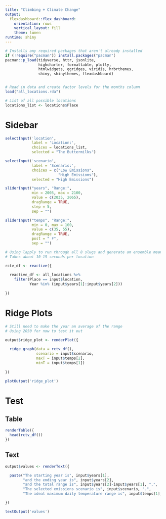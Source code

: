 ```yaml
---
title: "Climbing + Climate Change"
output: 
  flexdashboard::flex_dashboard:
    orientation: rows
    vertical_layout: fill
    theme: lumen
runtime: shiny
---
```


```r

# Installs any required packages that aren't already installed
if (!require("pacman")) install.packages("pacman")
pacman::p_load(tidyverse, httr, jsonlite,  
               highcharter, formattable, plotly, 
               htmlwidgets, ggridges, viridis, hrbrthemes,
               shiny, shinythemes, flexdashboard)


# Read in data and create factor levels for the months column
load("all_locations.rda")

# List of all possible locations
locations_list <- locations$Place

```

# Sidebar {.sidebar}

```r

selectInput('location',
            label = 'Location:',
            choices = locations_list,
            selected = "The Buttermilks")

selectInput('scenario',
            label = 'Scenario:',
            choices = c("Low Emissions",
                        "High Emissions"),
            selected = "High Emissions")

sliderInput("years", "Range:",
            min = 2005, max = 2100,
            value = c(2035, 2065),
            dragRange = TRUE,
            step = 5,
            sep = "")

sliderInput("temps", "Range:",
            min = 0, max = 100,
            value = c(35, 55),
            dragRange = TRUE,
            post = " F",
            sep = "")

```

```r

# Using lapply to run through all 8 slugs and generate an ensemble mean for all priority models
# Takes about 10-15 seconds per location

rctv_df <- reactive({
  
  reactive_df <- all_locations %>%
    filter(Place == input$location,
           Year %in% (input$years[1]:input$years[2]))
  
})

```



# Ridge Plots

```r

# Still need to make the year an average of the range
# Using 2050 for now to test it out

output$ridge_plot <- renderPlot({
  
  ridge_graph(data = rctv_df(),
              scenario = input$scenario,
              maxT = input$temps[2],
              minT = input$temps[1])
  
})

plotOutput('ridge_plot')

```


# Test 

## Table 

```r

renderTable({
  head(rctv_df())
})

```

## Text

```r

output$values <- renderText({

  paste("The starting year is", input$years[1],
        "and the ending year is", input$years[2],
        "and the total range is", input$years[2]-input$years[1], ".",
        "The selected emissions scenario is", input$scenario, ".",
        "The ideal maximum daily temperature range is", input$temps[1], "to", input$temps[2], ".")

})

textOutput('values')

```
